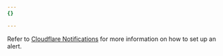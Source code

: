 ```yaml
---
{}

---
```


Refer to [Cloudflare Notifications](/notifications/get-started/) for more information on how to set up an alert.
